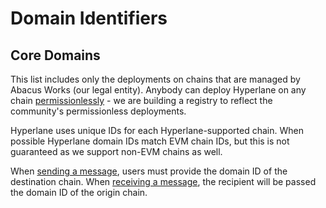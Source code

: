 

# Domain Identifiers

## Core Domains

This list includes only the deployments on chains that are managed by Abacus Works (our legal entity). Anybody can deploy Hyperlane on any chain [permissionlessly](../deploy-hyperlane.mdx) - we are building a registry to reflect the community's permissionless deployments.

Hyperlane uses unique IDs for each Hyperlane-supported chain. When possible Hyperlane domain IDs match EVM chain IDs, but this is not guaranteed as we support non-EVM chains as well.

When [sending a message](../your-first-message.mdx), users must provide the domain ID of the destination chain. When [receiving a message](./messaging/receive.mdx), the recipient will be passed the domain ID of the origin chain.

<Tabs groupId="environment">
<TabItem value="mainnet" label="Mainnet">
<DomainsTable environment="mainnet"/>
</TabItem>
<TabItem value="testnet" label="Testnet">
<DomainsTable environment="testnet"/>
</TabItem>
</Tabs>
